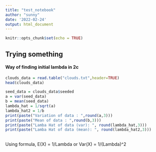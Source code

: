 ```yaml
---
title: "test_notebook"
author: "sunny"
date: '2022-02-24'
output: html_document
---
```


```r
knitr::opts_chunk$set(echo = TRUE)
```

## Trying something

#### Way of finding initial lambda in 2c

```r
clouds_data = read.table("clouds.txt",header=TRUE)
head(clouds_data)
```

```r
seed_data = clouds_data$seeded
a = var(seed_data)
b = mean(seed_data)
lambda_hat = 1/sqrt(a)
lambda_hat2 = 1/b
print(paste("Variation of data : ",round(a,3)))
print(paste("Mean of data : ",round(b,3)))
print(paste("Lamba Hat of data (var): ", round(lambda_hat,3)))
print(paste("Lamba Hat of data (mean): ", round(lambda_hat2,3)))
    
```

Using formula, E(X) = 1/Lambda or Var(X) = 1/(Lambda)\^2
